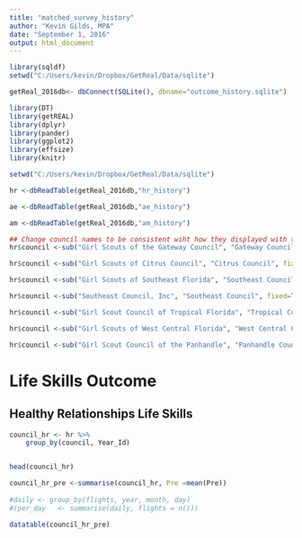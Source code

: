 ```yaml
---
title: "matched_survey_history"
author: "Kevin Gilds, MPA"
date: "September 1, 2016"
output: html_document
---
```


```r


library(sqldf)
setwd("C:/Users/kevin/Dropbox/GetReal/Data/sqlite")

getReal_2016db<- dbConnect(SQLite(), dbname="outcome_history.sqlite")

library(DT)
library(getREAL)
library(dplyr)
library(pander)
library(ggplot2)
library(effsize)
library(knitr)

```


```r
setwd("C:/Users/kevin/Dropbox/GetReal/Data/sqlite")

hr <-dbReadTable(getReal_2016db,"hr_history")

ae <-dbReadTable(getReal_2016db,"ae_history")

am <-dbReadTable(getReal_2016db,"am_history")


```


```r
## Change council names to be consistent wiht how they displayed with the surveys
hr$council <-sub("Girl Scouts of the Gateway Council", "Gateway Council", fixed=TRUE, hr$council)

hr$council <-sub("Girl Scouts of Citrus Council", "Citrus Council", fixed=TRUE, hr$council)

hr$council <-sub("Girl Scouts of Southeast Florida", "Southeast Council", fixed=TRUE, hr$council)

hr$council <-sub("Southeast Council, Inc", "Southeast Council", fixed=TRUE, hr$council)

hr$council <-sub("Girl Scout Council of Tropical Florida", "Tropical Council", fixed = TRUE, hr$council)

hr$council <-sub("Girl Scouts of West Central Florida", "West Central Council", fixed = TRUE, hr$council)

hr$council <-sub("Girl Scout Council of the Panhandle", "Panhandle Council", fixed = TRUE, hr$council)

```




# Life Skills Outcome

## Healthy Relationships Life Skills

```r
council_hr <- hr %>%
    group_by(council, Year_Id)


head(council_hr)

council_hr_pre <-summarise(council_hr, Pre =mean(Pre))
          
#daily <- group_by(flights, year, month, day)
#(per_day   <- summarise(daily, flights = n()))
```

```r

datatable(council_hr_pre)


```

